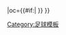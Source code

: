 {{fb team |t=-{zh-hans:云达不来梅;zh-hk:雲達不萊梅;}- |tan=雲達不萊梅體育會 |tc=GER |abb={{#if:{{{abb|}}}|BRE{{0}}}} |oc={{#if:{{{oc|}}}|{{{oc}}} }} }}<!--
--><noinclude>[[Category:足球模板]]</noinclude>